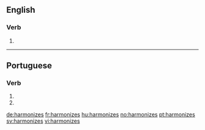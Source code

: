 ==English==

===Verb===
{{head|en}}

# {{en-third-person singular of|harmonize}}

----

==Portuguese==

===Verb===
{{pt-verb-form}}

# {{conjugation of|harmonizar||2|s|present|subjunctive|lang=pt}}
# {{conjugation of|harmonizar||2|s|negative|imperative|lang=pt}}

[[de:harmonizes]]
[[fr:harmonizes]]
[[hu:harmonizes]]
[[no:harmonizes]]
[[pt:harmonizes]]
[[sv:harmonizes]]
[[vi:harmonizes]]